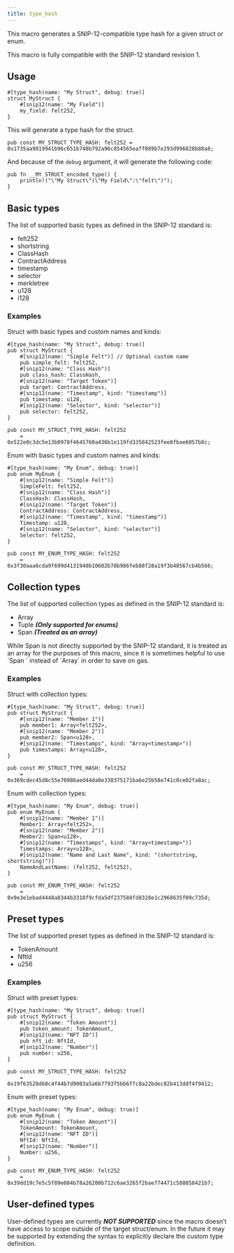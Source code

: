```yaml
---
title: type_hash
---
```


This macro generates a SNIP-12-compatible type hash for a given struct or enum.

<Callout>
This macro is fully compatible with the SNIP-12 standard revision 1.
</Callout>

## Usage

```cairo
#[type_hash(name: "My Struct", debug: true)]
struct MyStruct {
    #[snip12(name: "My Field")]
    my_field: felt252,
}
```

This will generate a type hash for the struct.

```cairo
pub const MY_STRUCT_TYPE_HASH: felt252 = 0x1735aa9819941b96c651b740b792a96c854565eaff089b7e293d996828b88a8;
```

And because of the `debug` argument, it will generate the following code:

```cairo
pub fn __MY_STRUCT_encoded_type() {
    println!("\"My Struct\"(\"My Field\":\"felt\")");
}
```

## Basic types

The list of supported basic types as defined in the SNIP-12 standard is:

* felt252
* shortstring
* ClassHash
* ContractAddress
* timestamp
* selector
* merkletree
* u128
* i128

### Examples

Struct with basic types and custom names and kinds:

```cairo
#[type_hash(name: "My Struct", debug: true)]
pub struct MyStruct {
    #[snip12(name: "Simple Felt")] // Optional custom name
    pub simple_felt: felt252,
    #[snip12(name: "Class Hash")]
    pub class_hash: ClassHash,
    #[snip12(name: "Target Token")]
    pub target: ContractAddress,
    #[snip12(name: "Timestamp", kind: "timestamp")]
    pub timestamp: u128,
    #[snip12(name: "Selector", kind: "selector")]
    pub selector: felt252,
}

pub const MY_STRUCT_TYPE_HASH: felt252
    = 0x522e0c3dc5e13b0978f4645760a436b1e119fd335842523fee8fbae6057b8c;

```

Enum with basic types and custom names and kinds:

```cairo
#[type_hash(name: "My Enum", debug: true)]
pub enum MyEnum {
    #[snip12(name: "Simple Felt")]
    SimpleFelt: felt252,
    #[snip12(name: "Class Hash")]
    ClassHash: ClassHash,
    #[snip12(name: "Target Token")]
    ContractAddress: ContractAddress,
    #[snip12(name: "Timestamp", kind: "timestamp")]
    Timestamp: u128,
    #[snip12(name: "Selector", kind: "selector")]
    Selector: felt252,
}

pub const MY_ENUM_TYPE_HASH: felt252
    = 0x3f30aaa6cda9f699d4131940b10602b78b986feb88f28a19f3b48567cb4b566;
```

## Collection types

The list of supported collection types as defined in the SNIP-12 standard is:

* Array
* Tuple ***(Only supported for enums)***
* Span ***(Treated as an array)***

<Callout>
While Span is not directly supported by the SNIP-12 standard, it is treated as an array for the purposes of this macro, since
it is sometimes helpful to use `Span
</Callout><felt252>` instead of `Array<felt252>` in order to save on gas.

### Examples

Struct with collection types:

```cairo
#[type_hash(name: "My Struct", debug: true)]
pub struct MyStruct {
    #[snip12(name: "Member 1")]
    pub member1: Array<felt252>,
    #[snip12(name: "Member 2")]
    pub member2: Span<u128>,
    #[snip12(name: "Timestamps", kind: "Array<timestamp>")]
    pub timestamps: Array<u128>,
}

pub const MY_STRUCT_TYPE_HASH: felt252
    = 0x369cdec45d8c55e70986aed44da0e330375171ba6e25b58e741c0ce02fa8ac;
```

Enum with collection types:

```cairo
#[type_hash(name: "My Enum", debug: true)]
pub enum MyEnum {
    #[snip12(name: "Member 1")]
    Member1: Array<felt252>,
    #[snip12(name: "Member 2")]
    Member2: Span<u128>,
    #[snip12(name: "Timestamps", kind: "Array<timestamp>")]
    Timestamps: Array<u128>,
    #[snip12(name: "Name and Last Name", kind: "(shortstring, shortstring)")]
    NameAndLastName: (felt252, felt252),
}

pub const MY_ENUM_TYPE_HASH: felt252
    = 0x9e3e1ebad4448a8344b3318f9cfda5df237588fd8328e1c2968635f09c735d;
```

## Preset types

The list of supported preset types as defined in the SNIP-12 standard is:

* TokenAmount
* NftId
* u256

### Examples

Struct with preset types:

```cairo
#[type_hash(name: "My Struct", debug: true)]
pub struct MyStruct {
    #[snip12(name: "Token Amount")]
    pub token_amount: TokenAmount,
    #[snip12(name: "NFT ID")]
    pub nft_id: NftId,
    #[snip12(name: "Number")]
    pub number: u256,
}

pub const MY_STRUCT_TYPE_HASH: felt252
    = 0x19f63528d68c4f44b7d9003a5a6b7793f5bb6ffc8a22bdec82b413ddf4f9412;
```

Enum with preset types:

```cairo
#[type_hash(name: "My Enum", debug: true)]
pub enum MyEnum {
    #[snip12(name: "Token Amount")]
    TokenAmount: TokenAmount,
    #[snip12(name: "NFT ID")]
    NftId: NftId,
    #[snip12(name: "Number")]
    Number: u256,
}

pub const MY_ENUM_TYPE_HASH: felt252
    = 0x39dd19c7e5c5f89e084b78a26200b712c6ae3265f2bae774471c588858421b7;
```

## User-defined types

User-defined types are currently ***NOT SUPPORTED*** since the macro doesn’t have access to scope outside of the
target struct/enum. In the future it may be supported by extending the syntax to explicitly declare the custom type
definition.
